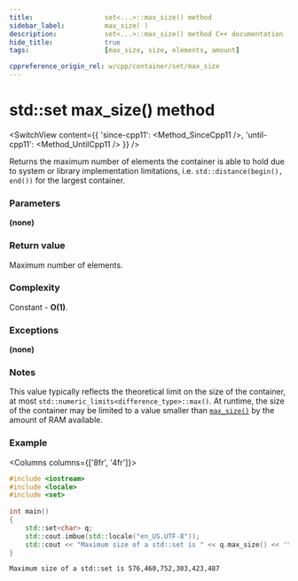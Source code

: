 ```yaml
---
title:					set<...>::max_size() method
sidebar_label:			max_size( )
description:			set<...>::max_size() method C++ documentation
hide_title:				true
tags:					[max_size, size, elements, amount]

cppreference_origin_rel: w/cpp/container/set/max_size
---
```



<!----------------- Codes ---------------------->


<!-- max_size() -->

# std::set max_size() method

<SwitchView content={{
    'since-cpp11': <Method_SinceCpp11 />,
    'until-cpp11': <Method_UntilCpp11 />
    }} />


Returns the maximum number of elements the container is able to hold due to system or library implementation limitations, i.e. `std::distance(begin(), end())` for the largest container.

### Parameters

**(none)**

### Return value

Maximum number of elements.

### Complexity

Constant - **O(1)**.

### Exceptions

**(none)**

### Notes

This value typically reflects the theoretical limit on the size of the container, at most `std::numeric_limits<difference_type>::max()`.
At runtime, the size of the container may be limited to a value smaller than [`max_size()`](#) by the amount of RAM available.

### Example

<Columns columns={['8fr', '4fr']}>
<div>

```cpp title='Main.cpp' showLineNumbers
#include <iostream>
#include <locale>
#include <set>
 
int main()
{
    std::set<char> q;
    std::cout.imbue(std::locale("en_US.UTF-8"));    
    std::cout << "Maximum size of a std::set is " << q.max_size() << '\n';
}
```

</div>
<div>

```plaintext title="Possible output"
Maximum size of a std::set is 576,460,752,303,423,487
```

</div>
</Columns>
